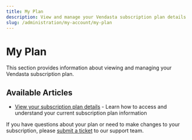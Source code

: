 ```yaml
---
title: My Plan
description: View and manage your Vendasta subscription plan details
slug: /administration/my-account/my-plan
---
```


# My Plan

This section provides information about viewing and managing your Vendasta subscription plan.

## Available Articles

- [View your subscription plan details](/administration/my-account/my-plan/view-your-subscription-plan-details) - Learn how to access and understand your current subscription plan information

If you have questions about your plan or need to make changes to your subscription, please [submit a ticket](https://support.vendasta.com/hc/en-us/requests/new) to our support team.